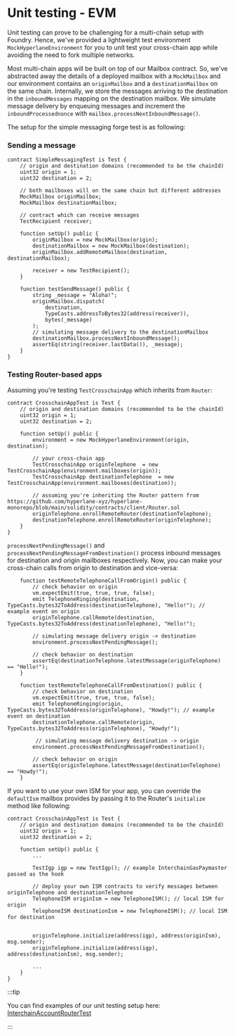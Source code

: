 # Unit testing - EVM

Unit testing can prove to be challenging for a multi-chain setup with Foundry. Hence, we've provided a lightweight test environment `MockHyperlaneEnvironment` for you to unit test your cross-chain app while avoiding the need to fork multiple networks.

Most multi-chain apps will be built on top of our Mailbox contract. So, we've abstracted away the details of a deployed mailbox with a `MockMailbox` and our environment contains an `originMailbox` and a `destinationMailbox` on the same chain. Internally, we store the messages arriving to the destination in the `inboundMessages` mapping on the destination mailbox. We simulate message delivery by enqueuing messages and increment the `inboundProcessednonce` with `mailbox.processNextInboundMessage()`.

The setup for the simple messaging forge test is as following:

### Sending a message

```solidity
contract SimpleMessagingTest is Test {
    // origin and destination domains (recommended to be the chainId)
    uint32 origin = 1;
    uint32 destination = 2;

    // both mailboxes will on the same chain but different addresses
    MockMailbox originMailbox;
    MockMailbox destinationMailbox;

    // contract which can receive messages
    TestRecipient receiver;

    function setUp() public {
        originMailbox = new MockMailbox(origin);
        destinationMailbox = new MockMailbox(destination);
        originMailbox.addRemoteMailbox(destination, destinationMailbox);

        receiver = new TestRecipient();
    }

    function testSendMessage() public {
        string _message = "Aloha!";
        originMailbox.dispatch(
            destination,
            TypeCasts.addressToBytes32(address(receiver)),
            bytes(_message)
        );
        // simulating message delivery to the destinationMailbox
        destinationMailbox.processNextInboundMessage();
        assertEq(string(receiver.lastData()), _message);
    }
}
```

### Testing Router-based apps

Assuming you're testing `TestCrosschainApp` which inherits from `Router`:

```solidity
contract CrosschainAppTest is Test {
    // origin and destination domains (recommended to be the chainId)
    uint32 origin = 1;
    uint32 destination = 2;

    function setUp() public {
        environment = new MockHyperlaneEnvironment(origin, destination);

        // your cross-chain app
        TestCrosschainApp originTelephone  = new TestCrosschainApp(environment.mailboxes(origin));
        TestCrosschainApp destinationTelephone  = new TestCrosschainApp(environment.mailboxes(destination));

        // assuming you're inheriting the Router pattern from https://github.com/hyperlane-xyz/hyperlane-monorepo/blob/main/solidity/contracts/client/Router.sol
        originTelephone.enrollRemoteRouter(destinationTelephone);
        destinationTelephone.enrollRemoteRouter(originTelephone);
    }
}
```

`processNextPendingMessage()` and `processNextPendingMessageFromDestination()` process inbound messages for destination and origin mailboxes respectively. Now, you can make your cross-chain calls from origin to destination and vice-versa:

```solidity
    function testRemoteTelephoneCallFromOrigin() public {
        // check behavior on origin
        vm.expectEmit(true, true, true, false);
        emit TelephoneRinging(destination,  TypeCasts.bytes32ToAddress(destinationTelephone), "Hello!"); // example event on origin
        originTelephone.callRemote(destination,  TypeCasts.bytes32ToAddress(destinationTelephone), "Hello!");

        // simulating message delivery origin -> destination
        environment.processNextPendingMessage();

        // check behavior on destination
        assertEq(destinationTelephone.latestMessage(originTelephone) == "Hello!");
    }

    function testRemoteTelephoneCallFromDestination() public {
        // check behavior on destination
        vm.expectEmit(true, true, true, false);
        emit TelephoneRinging(origin,  TypeCasts.bytes32ToAddress(originTelephone), "Howdy!"); // example event on destination
        destinationTelephone.callRemote(origin,  TypeCasts.bytes32ToAddress(originTelephone), "Howdy!");

         // simulating message delivery destination -> origin
        environment.processNextPendingMessageFromDestination();

        // check behavior on origin
        assertEq(originTelephone.latestMessage(destinationTelephone) == "Howdy!");
    }

```

If you want to use your own ISM for your app, you can override the `defaultIsm` mailbox provides by passing it to the Router's `initialize` method like following:

```solidity
contract CrosschainAppTest is Test {
    // origin and destination domains (recommended to be the chainId)
    uint32 origin = 1;
    uint32 destination = 2;

    function setUp() public {
        ...

        TestIgp igp = new TestIgp(); // example InterchainGasPaymaster passed as the hook

        // deploy your own ISM contracts to verify messages between originTelephone and destinationTelephone
        TelephoneISM originIsm = new TelephoneISM(); // local ISM for origin
        TelephoneISM destinationIsm = new TelephoneISM(); // local ISM for destination


        originTelephone.initialize(address(igp), address(originIsm), msg.sender);
        originTelephone.initialize(address(igp), address(destinationIsm), msg.sender);

        ...
    }
}

```

:::tip

You can find examples of our unit testing setup here: [InterchainAccountRouterTest](https://github.com/hyperlane-xyz/hyperlane-monorepo/blob/dae8b26ed65383844e4fbed7585deeb52da4e454/solidity/test/InterchainAccountRouter.t.sol#L38)

:::
